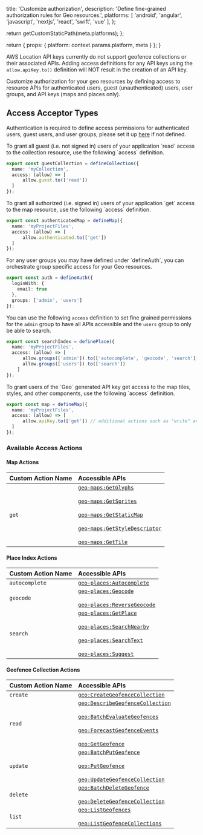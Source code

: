                   
  title: 'Customize authorization',
  description: 'Define fine-grained authorization rules for Geo resources.',
  platforms: [
    'android',
    'angular',
    'javascript',
    'nextjs',
    'react',
    'swift',
    'vue'
  ],
};

  return getCustomStaticPath(meta.platforms);
};

  return {
    props: {
      platform: context.params.platform,
      meta
    }
  };
}

<Callout warning="true">

AWS Location API keys currently do not support geofence collections or their associated APIs. Adding access definitions for any API keys using the `allow.apiKey.to()` definition will NOT result in the creation of an API key.

</Callout>

Customize authorization for your geo resources by defining access to resource APIs for authenticated users, guest (unauthenticated) users, user groups, and API keys (maps and places only).

## Access Acceptor Types

Authentication is required to define access permissions for authenticated users, guest users, and user groups, please set it up [here](/[platform]/build-a-backend/auth/set-up-auth/) if not defined.

<BlockSwitcher>
<Block name="Guest Users">
To grant all guest (i.e. not signed in) users of your application `read` access to the collection resource, use the following `access` definition.

```ts title="amplify/geo/resource.ts"
export const guestCollection = defineCollection({
  name: 'myCollection',
  access: (allow) => [
      allow.guest.to(['read'])
  ]
});
```

</Block>
<Block name="Authenticated Users">
To grant all authorized (i.e. signed in) users of your application `get` access to the map resource, use the following `access` definition.

```ts title="amplify/geo/resource.ts"
export const authenticatedMap = defineMap({
  name: 'myProjectFiles',
  access: (allow) => [
      allow.authenticated.to(['get'])
  ]
});
```
</Block>

<Block name="User Groups">
For any user groups you may have defined under `defineAuth`, you can orchestrate group specific access for your Geo resources.

```ts title="amplify/auth/resource.ts"
export const auth = defineAuth({
  loginWith: {
    email: true
  },
  groups: ['admin', 'users']
});
```

You can use the following `access` definition to set fine grained permissions for the `admin` group to have all APIs accessible and the `users` group to only be able to search.

```ts title="amplify/geo/resource.ts"
export const searchIndex = definePlace({
  name: 'myProjectFiles',
  access: (allow) => [
      allow.groups(['admin']).to(['autocomplete', 'geocode', 'search']), // additional actions such as "write" and "delete" can be specified depending on your use case
      allow.groups(['users']).to(['search'])
    ]
});
```

</Block>
<Block name="API Keys">
To grant users of the `Geo` generated API key get access to the map tiles, styles, and other components, use the following `access` definition.

```ts title="amplify/geo/resource.ts"
export const map = defineMap({
  name: 'myProjectFiles',
  access: (allow) => [
      allow.apiKey.to(['get']) // additional actions such as "write" and "delete" can be specified depending on your use case
  ]
});
```

</Block>
</BlockSwitcher>

### Available Access Actions

#### Map Actions

| Custom Action Name | Accessible APIs |
| :------- | :------------------- |
| `get`      |[`geo-maps:GetGlyphs`](https://docs.aws.amazon.com/location/latest/APIReference/API_geomaps_GetGlyphs.html)<br></br> [`geo-maps:GetSprites`](https://docs.aws.amazon.com/location/latest/APIReference/API_geomaps_GetSprites.html)<br></br> [`geo-maps:GetStaticMap`](https://docs.aws.amazon.com/location/latest/APIReference/API_geomaps_GetStaticMap.html) <br></br>[`geo-maps:GetStyleDescriptor`](https://docs.aws.amazon.com/location/latest/APIReference/API_geomaps_GetStyleDescriptor.html)<br></br> [`geo-maps:GetTile`](https://docs.aws.amazon.com/location/latest/APIReference/API_geomaps_GetTile.html) |

#### Place Index Actions

| Custom Action Name | Accessible APIs |
| :------- | :------------------- |
| `autocomplete` | [`geo-places:Autocomplete`](https://docs.aws.amazon.com/location/latest/APIReference/API_geoplaces_Autocomplete.html) |
| `geocode` | [`geo-places:Geocode`](https://docs.aws.amazon.com/location/latest/APIReference/API_geoplaces_Geocode.html)<br></br> [`geo-places:ReverseGeocode`](https://docs.aws.amazon.com/location/latest/APIReference/API_geoplaces_ReverseGeocode.html) |
| `search` | [`geo-places:GetPlace`](https://docs.aws.amazon.com/location/latest/APIReference/API_geoplaces_GetPlace.html)<br></br> [`geo-places:SearchNearby`](https://docs.aws.amazon.com/location/latest/APIReference/API_geoplaces_SearchNearby.html)<br></br> [`geo-places:SearchText`](https://docs.aws.amazon.com/location/latest/APIReference/API_geoplaces_SearchText.html)<br></br> [`geo-places:Suggest`](https://docs.aws.amazon.com/location/latest/APIReference/API_geoplaces_Suggest.html) |

#### Geofence Collection Actions

| Custom Action Name | Accessible APIs |
| :------- | :------------------- |
| `create`      | [`geo:CreateGeofenceCollection`](https://docs.aws.amazon.com/location/latest/APIReference/API_WaypointGeofencing_CreateGeofenceCollection.html) |
| `read`      | [`geo:DescribeGeofenceCollection`](https://docs.aws.amazon.com/location/latest/APIReference/API_WaypointGeofencing_DescribeGeofenceCollection.html)<br></br> [`geo:BatchEvaluateGeofences`](https://docs.aws.amazon.com/location/latest/APIReference/API_WaypointGeofencing_BatchEvaluateGeofences.html)<br></br> [`geo:ForecastGeofenceEvents`](https://docs.aws.amazon.com/location/latest/APIReference/API_WaypointGeofencing_ForecastGeofenceEvents.html)<br></br> [`geo:GetGeofence`](https://docs.aws.amazon.com/location/latest/APIReference/API_WaypointGeofencing_GetGeofence.html) |
| `update`      | [`geo:BatchPutGeofence`](https://docs.aws.amazon.com/location/latest/APIReference/API_WaypointGeofencing_BatchPutGeofence.html)<br></br> [`geo:PutGeofence`](https://docs.aws.amazon.com/location/latest/APIReference/API_WaypointGeofencing_PutGeofence.html)<br></br> [`geo:UpdateGeofenceCollection`](https://docs.aws.amazon.com/location/latest/APIReference/API_WaypointGeofencing_UpdateGeofenceCollection.html) |
| `delete`      | [`geo:BatchDeleteGeofence`](https://docs.aws.amazon.com/location/latest/APIReference/API_WaypointGeofencing_BatchDeleteGeofence.html)<br></br> [`geo:DeleteGeofenceCollection`](https://docs.aws.amazon.com/location/latest/APIReference/API_WaypointGeofencing_DeleteGeofenceCollection.html) |
| `list`      | [`geo:ListGeofences`](https://docs.aws.amazon.com/location/latest/APIReference/API_WaypointGeofencing_ListGeofences.html)<br></br> [`geo:ListGeofenceCollections`](https://docs.aws.amazon.com/location/latest/APIReference/API_WaypointGeofencing_ListGeofenceCollections.html) |
